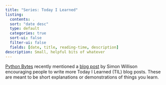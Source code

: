 ```yaml
---
title: "Series: Today I Learned"
listing: 
  contents: .
  sort: "date desc"
  type: default
  categories: true
  sort-ui: false
  filter-ui: false
  fields: [date, title, reading-time, description]
description: Small, helpful bits of whatever
---
```


[Python Bytes][python-bytes] recently mentioned a [blog post][willison-blog] by Simon Willison encouraging people to write more Today I Learned (TIL) blog posts. These are meant to be short explanations or demonstrations of things you learn. 

[python-bytes]: https://pythonbytes.fm/episodes/show/309/when-malware-pocs-are-themselves-malware
[willison-blog]: https://simonwillison.net/2022/Nov/6/what-to-blog-about/?utm_source=pocket_saves

